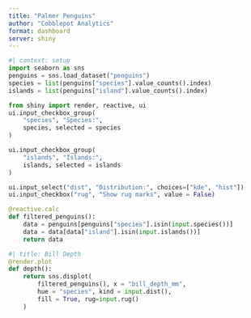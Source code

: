 ```yaml
---
title: "Palmer Penguins"
author: "Cobblepot Analytics"
format: dashboard
server: shiny
---
```


```python
#| context: setup
import seaborn as sns
penguins = sns.load_dataset("penguins")
species = list(penguins["species"].value_counts().index)
islands = list(penguins["island"].value_counts().index)
```

::: {.inputs header-for="next" layout-ncol="3"}

```python
from shiny import render, reactive, ui
ui.input_checkbox_group(
    "species", "Species:",
    species, selected = species
)
```

```python
ui.input_checkbox_group(
    "islands", "Islands:",
    islands, selected = islands
)
```

```python
ui.input_select("dist", "Distribution:", choices=["kde", "hist"])
ui.input_checkbox("rug", "Show rug marks", value = False)
```

:::



```python
@reactive.calc
def filtered_penguins():
    data = penguins[penguins["species"].isin(input.species())]
    data = data[data["island"].isin(input.islands())]
    return data
```


```python
#| title: Bill Depth
@render.plot
def depth():
    return sns.displot(
        filtered_penguins(), x = "bill_depth_mm",
        hue = "species", kind = input.dist(),
        fill = True, rug=input.rug()
    )
```
